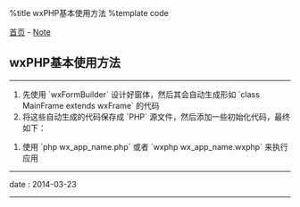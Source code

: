 %title wxPHP基本使用方法
%template code

[[../index|首页]] - [[index|Note]]
==wxPHP基本使用方法==
----
# 先使用 `wxFormBuilder` 设计好窗体，然后其会自动生成形如 `class MainFrame extends wxFrame` 的代码
# 将这些自动生成的代码保存成 `PHP` 源文件，然后添加一些初始化代码，最终如下：
{{{class="brush: php"
<?php

class MainFrame extends wxFrame {
    // wxFormBuilder自动生成的代码
}


// 应用入口类
class MyApp extends wxApp {

    // 初始化
    function OnInit () {
      $this->mf = new MainFrame;
      $this->mf->Show();

      return 0;
    }


    // 退出
    function OnExit () {
      return 0;
    }
}


// 实例化应用并启动应用
$app = new MyApp;
wxApp::SetInstance($app);
wxEntry();
}}}
# 使用 `php wx_app_name.php` 或者 `wxphp wx_app_name.wxphp` 来执行应用
----
<red>date</red> : 2014-03-23
----
